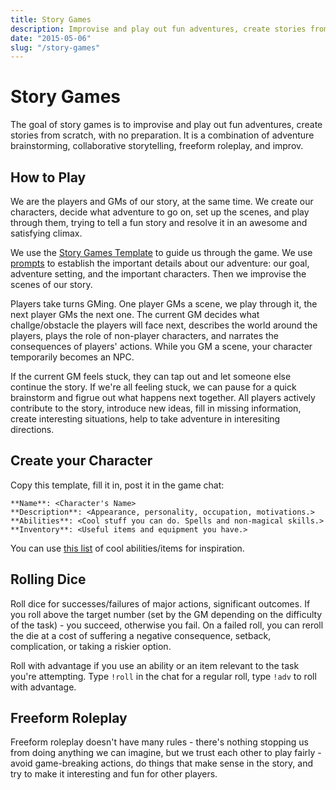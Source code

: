 ```yaml
---
title: Story Games
description: Improvise and play out fun adventures, create stories from scratch, with no preparation.
date: "2015-05-06"
slug: "/story-games"
---
```


# Story Games
The goal of story games is to improvise and play out fun adventures, create stories from scratch, with no preparation. It is a combination of adventure brainstorming, collaborative storytelling, freeform roleplay, and improv.

## How to Play
We are the players and GMs of our story, at the same time. We create our characters, decide what adventure to go on, set up the scenes, and play through them, trying to tell a fun story and resolve it in an awesome and satisfying climax.

We use the [Story Games Template](https://docs.google.com/document/d/1Eg6jXg47vivpyKBfPQnO_SKSV0BIO1RMurGhRSc1rDA/) to guide us through the game.  We use [prompts](https://rpgadventures.io/prompts) to establish the important details about our adventure: our goal, adventure setting, and the important characters. Then we improvise the scenes of our story.

Players take turns GMing. One player GMs a scene, we play through it, the next player GMs the next one. The current GM decides what challge/obstacle the players will face next, describes the world around the players, plays the role of non-player characters, and narrates the consequences of players' actions. While you GM a scene, your character temporarily becomes an NPC. 

If the current GM feels stuck, they can tap out and let someone else continue the story. If we're all feeling stuck, we can pause for a quick brainstorm and figrue out what happens next together. All players actively contribute to the story, introduce new ideas, fill in missing information, create interesting situations, help to take adventure in interesiting directions.

## Create your Character

Copy this template, fill it in, post it in the game chat:

```
**Name**: <Character's Name>
**Description**: <Appearance, personality, occupation, motivations.>
**Abilities**: <Cool stuff you can do. Spells and non-magical skills.>
**Inventory**: <Useful items and equipment you have.>
```
You can use [this list](http://playmirage.io/all-powers) of cool abilities/items for inspiration.


## Rolling Dice
Roll dice for successes/failures of major actions, significant outcomes. If you roll above the target number (set by the GM depending on the difficulty of the task) - you succeed, otherwise you fail. On a failed roll, you can reroll the die at a cost of suffering a negative consequence, setback, complication, or taking a riskier option.

Roll with advantage if you use an ability or an item relevant to the task you're attempting. Type `!roll` in the chat for a regular roll, type `!adv` to roll with advantage.

## Freeform Roleplay
Freeform roleplay doesn't have many rules - there's nothing stopping us from doing anything we can imagine, but we trust each other to play fairly - avoid game-breaking actions, do things that make sense in the story, and try to make it interesting and fun for other players.
